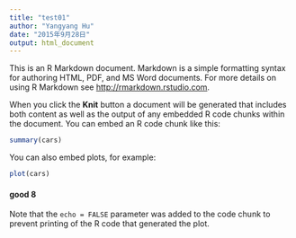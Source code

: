 ```yaml
---
title: "test01"
author: "Yangyang Hu"
date: "2015年9月28日"
output: html_document
---
```


This is an R Markdown document. Markdown is a simple formatting syntax for authoring HTML, PDF, and MS Word documents. For more details on using R Markdown see <http://rmarkdown.rstudio.com>.

When you click the **Knit** button a document will be generated that includes both content as well as the output of any embedded R code chunks within the document. You can embed an R code chunk like this:

```r
summary(cars)
```

You can also embed plots, for example:

```r
plot(cars)
```

#### good 8


Note that the `echo = FALSE` parameter was added to the code chunk to prevent printing of the R code that generated the plot.
